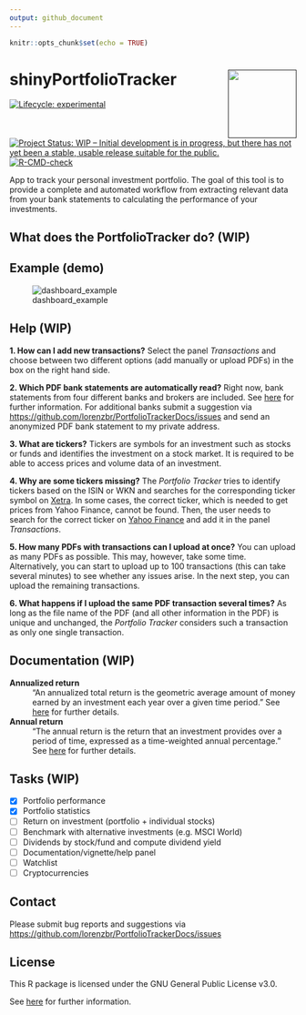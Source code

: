 ```yaml
---
output: github_document
---
```


```r
knitr::opts_chunk$set(echo = TRUE)
```


# shinyPortfolioTracker <a href=''><img src='inst/app/www/hex-PT.png' align="right" height="120" /></a>

<!-- badges: start -->
[![Lifecycle: experimental](https://img.shields.io/badge/lifecycle-experimental-orange.svg)](https://lifecycle.r-lib.org/articles/stages.html#experimental)
[![Project Status: WIP – Initial development is in progress, but there has not yet been a stable, usable release suitable for the public.](https://www.repostatus.org/badges/latest/wip.svg)](https://www.repostatus.org/#wip)
[![R-CMD-check](https://github.com/lorenzbr/PortfolioTrackerDocs/workflows/R-CMD-check/badge.svg)](https://github.com/lorenzbr/PortfolioTrackerDocs/actions)
<!-- badges: end -->

App to track your personal investment portfolio. The goal of this tool is to provide a complete and automated workflow from extracting relevant data from your bank statements to calculating the performance of your investments.


## What does the PortfolioTracker do? (WIP)




## Example (demo)

![dashboard_example](./inst/app/www/PortfolioTracker_dashboard_demo.png)





## Help (WIP)

**1. How can I add new transactions?** Select the panel *Transactions* and choose between two different options (add manually or upload PDFs) in the box on the right hand side.

**2. Which PDF bank statements are automatically read?** Right now, bank statements from four different banks and brokers are included. See [here](https://github.com/lorenzbr/BankStatementParser#readme) for further information. For additional banks submit a suggestion via <https://github.com/lorenzbr/PortfolioTrackerDocs/issues> and send an anonymized PDF bank statement to my private address.

**3. What are tickers?** Tickers are symbols for an investment such as stocks or funds and identifies the investment on a stock market. It is required to be able to access prices and volume data of an investment.

**4. Why are some tickers missing?** The *Portfolio Tracker* tries to identify tickers based on the ISIN or WKN and searches for the corresponding ticker symbol on [Xetra](https://www.xetra.com/xetra-de/instrumente/alle-handelbaren-instrumente/boersefrankfurt). In some cases, the correct ticker, which is needed to get prices from Yahoo Finance, cannot be found. Then, the user needs to search for the correct ticker on [Yahoo Finance](https://finance.yahoo.com) and add it in the panel *Transactions*.

**5. How many PDFs with transactions can I upload at once?** You can upload as many PDFs as possible. This may, however, take some time. Alternatively, you can start to upload up to 100 transactions (this can take several minutes) to see whether any issues arise. In the next step, you can upload the remaining transactions.

**6. What happens if I upload the same PDF transaction several times?** As long as the file name of the PDF (and all other information in the PDF) is unique and unchanged, the *Portfolio Tracker* considers such a transaction as only one single transaction.



## Documentation (WIP)

**Annualized return**
:   "An annualized total return is the geometric average amount of money earned by an investment each year over a given time period." See [here](https://www.investopedia.com/terms/a/annualized-total-return.asp) for further details.

**Annual return**
:   "The annual return is the return that an investment provides over a period of time, expressed as a time-weighted annual percentage." See [here](https://www.investopedia.com/terms/a/annual-return.asp) for further details.


## Tasks (WIP)

-   [x] Portfolio performance
-   [x] Portfolio statistics
-   [ ] Return on investment (portfolio + individual stocks)
-   [ ] Benchmark with alternative investments (e.g. MSCI World)
-   [ ] Dividends by stock/fund and compute dividend yield
-   [ ] Documentation/vignette/help panel
-   [ ] Watchlist
-   [ ] Cryptocurrencies


## Contact

Please submit bug reports and suggestions via <https://github.com/lorenzbr/PortfolioTrackerDocs/issues> 


## License

This R package is licensed under the GNU General Public License v3.0.

See [here](https://github.com/lorenzbr/PortfolioTrackerDocs/blob/master/LICENSE) for further information.
